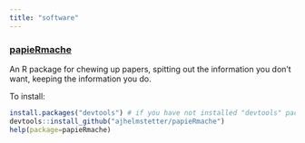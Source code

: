 ```yaml
---
title: "software"
---
```


### [papieRmache](https://github.com/ajhelmstetter/papieRmache)

An R package for chewing up papers, spitting out the information you don't want, keeping the information you do.

To install:

```r
install.packages("devtools") # if you have not installed "devtools" package
devtools::install_github("ajhelmstetter/papieRmache")
help(package=papieRmache)
```
